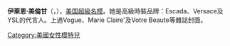 {{expand|time=2010-12-25T09:25:54+00:00}}
{{BLP unsourced|time=2010-12-25T09:25:54+00:00}}
{{藝人
| 姓名     = 伊萊恩·美倫甘
| 類型     = 模特兒
| 圖片     = 
| 圖片尺寸 = 
| 圖片簡介 = 
| 原名     = Elaine Irwin
| 外文名   = 
| 外文     = 
| 羅馬拼音 = 
| 英文名   = Elaine Irwin Mellencamp
| 綽號     = 
| 其他藝名 =
| 國籍     = 
| 出生日期 = {{birth date and age|1969|8|16}}
| 出生地點 = {{USA}}[[宾夕法尼亚州|宾夕法尼亚州]]{{link-en|吉爾伯特斯維爾|Gilbertsville, Pennsylvania}}
| 逝世日期 = 
| 逝世地點 = 
| 職業     = 模特兒
| 語言     = 
| 教育程度 = 
| 宗教信仰 = 
| 配偶     = John Mellencamp(1992-)
| 伴侶     = 
| 兒女     = Hud(b.1994)<br/>Speck(b.1995)
| 父母     = 
| 出身地   = 
| 出道作   = 
| 出道日期 = 
| 代表作   = 
| 活躍年代 = 1985年至今
| 唱片公司 = 
| 經紀公司 = {{USA}}/{{FRA}}Ford Models<br/>{{GER}}Mega Models
| 網站     = http://www.elaineirwin.com/
| 相關團體 = 
| 獎項     = 
| IMDb    = 
}}

'''伊萊恩·美倫甘'''（{{lang-en|Elaine Irwin Mellencamp}}，{{bd|1969年|8月16日|catIdx=M}}），[[美国|美国]][[超級名模|超級名模]]。她是高級時裝品牌：Escada、Versace及YSL的代言人。上過Vogue、Marie Claire'及Votre Beaute等雜誌封面。

{{DEFAULTSORT:Mellencap, Elaine}}
[[Category:美國女性模特兒|Category:美國女性模特兒]]
{{us-bio-stub}}